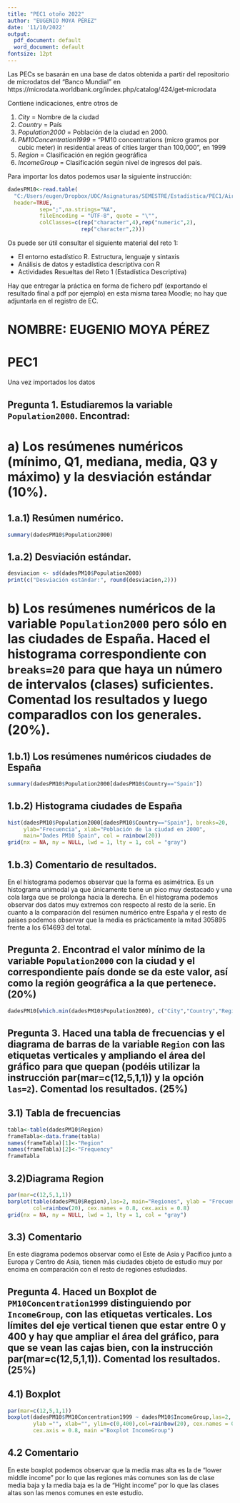 ---
title: "PEC1 otoño 2022"
author: "EUGENIO MOYA PÉREZ"
date: '11/10/2022'
output:
  pdf_document: default
  word_document: default
fontsize: 12pt
---

Las PECs se basarán en una base de datos obtenida a partir del repositorio de microdatos del “Banco Mundial” en
 https://microdata.worldbank.org/index.php/catalog/424/get-microdata 

Contiene indicaciones, entre otros de 

1. *City* = Nombre de la ciudad 
2. *Country* = País 
3. *Population2000* = Población de la ciudad en 2000. 
4. *PM10Concentration1999* = “PM10 concentrations (micro gramos por cubic meter) in  residential areas of cities larger than 100,000”, en 1999 
5. *Region* = Clasificación en región geográfica 
6. *IncomeGroup* = Clasificación según nivel de ingresos del país. 

Para importar los datos podemos usar la siguiente instrucción: 

```{r}
dadesPM10<-read.table(
  "C:/Users/eugen/Dropbox/UOC/Asignaturas/SEMESTRE/Estadística/PEC1/AirPollution2000WB_UOC2.CSV",
  header=TRUE, 
          sep=";",na.strings="NA",
          fileEncoding = "UTF-8", quote = "\"", 
          colClasses=c(rep("character",4),rep("numeric",2),
                       rep("character",2)))
```

Os puede ser útil consultar el siguiente material del reto 1:

- El entorno estadístico R. Estructura, lenguaje y sintaxis 
- Análisis de datos y estadística descriptiva con R
- Actividades Resueltas del Reto 1 (Estadística Descriptiva)

Hay que entregar la práctica en forma de fichero pdf (exportando el resultado final a pdf por ejemplo) en esta misma tarea Moodle; no hay que adjuntarla en el registro de EC. 


# NOMBRE: EUGENIO MOYA PÉREZ

# PEC1

Una vez importados los datos

## Pregunta 1. Estudiaremos la variable `Population2000`. Encontrad:
# a) Los resúmenes numéricos (mínimo, Q1, mediana, media, Q3 y máximo) y la desviación estándar (10%).

##    1.a.1) Resúmen numérico.

```{r}
summary(dadesPM10$Population2000)
```
##    1.a.2) Desviación estándar.

```{r}
desviacion <- sd(dadesPM10$Population2000) 
print(c("Desviación estándar:", round(desviacion,2)))
```

# b) Los resúmenes numéricos de la variable `Population2000` pero sólo en las ciudades de España. Haced el histograma correspondiente con `breaks=20` para que haya un número de intervalos (clases) suficientes. Comentad los resultados y luego comparadlos con los generales. (20%).

\newpage

##    1.b.1) Los resúmenes numéricos ciudades de España

```{r}
summary(dadesPM10$Population2000[dadesPM10$Country=="Spain"])
```
##    1.b.2) Histograma ciudades de España

```{r}
hist(dadesPM10$Population2000[dadesPM10$Country=="Spain"], breaks=20, 
     ylab="Frecuencia", xlab="Población de la ciudad en 2000", 
     main="Dades PM10 Spain", col = rainbow(20))
grid(nx = NA, ny = NULL, lwd = 1, lty = 1, col = "gray")
```
\newpage

##    1.b.3) Comentario de resultados.

En el histograma podemos observar que la forma es asimétrica. Es un histograma unimodal ya que únicamente tiene un pico muy destacado y una cola larga que se prolonga hacia la derecha. En el histograma podemos observar dos datos muy extremos con respecto al resto de la serie.
En cuanto a la comparación del resúmen numérico entre España y el resto de paises podemos observar que la media es prácticamente la mitad 305895 frente a los 614693 del total. 

## Pregunta 2. Encontrad el valor mínimo de la variable `Population2000` con la ciudad y el correspondiente país donde se da este valor, así como la región geográfica a la que pertenece. (20%)


```{r}
dadesPM10[which.min(dadesPM10$Population2000), c("City","Country","Region")]

```


## Pregunta 3. Haced una tabla de frecuencias y el diagrama de barras de la variable `Region` con las etiquetas verticales y ampliando el área del gráfico para que quepan (podéis utilizar la instrucción par(mar=c(12,5,1,1)) y la opción `las=2`). Comentad los resultados. (25%)

##    3.1) Tabla de frecuencias

```{r}
tabla<-table(dadesPM10$Region)
frameTabla<-data.frame(tabla)
names(frameTabla)[1]<-"Region"
names(frameTabla)[2]<-"Frequency"
frameTabla
```
\newpage
##    3.2)Diagrama Region

```{r}
par(mar=c(12,5,1,1))
barplot(table(dadesPM10$Region),las=2, main="Regiones", ylab = "Frecuencias",
        col=rainbow(20), cex.names = 0.8, cex.axis = 0.8)
grid(nx = NA, ny = NULL, lwd = 1, lty = 1, col = "gray")
```

##    3.3) Comentario
En este diagrama podemos observar como el Este de Asia y Pacífico junto a Europa y Centro de Asia, tienen más ciudades objeto de estudio muy por encima en comparación con el resto de regiones estudiadas.

## Pregunta 4. Haced un Boxplot de `PM10Concentration1999` distinguiendo por `IncomeGroup`, con las etiquetas verticales. Los límites del eje vertical tienen que estar entre 0 y 400 y hay que ampliar el área del gráfico, para que se vean las cajas bien, con la instrucción par(mar=c(12,5,1,1)). Comentad los resultados. (25%) 

##    4.1) Boxplot

```{r}
par(mar=c(12,5,1,1))
boxplot(dadesPM10$PM10Concentration1999 ~ dadesPM10$IncomeGroup,las=2, 
        ylab ="", xlab="", ylim=c(0,400),col=rainbow(20), cex.names = 0.8, 
        cex.axis = 0.8, main ="Boxplot IncomeGroup")
```

## 4.2 Comentario

En este boxplot podemos observar que la media mas alta es la de "lower middle income" por lo que las regiones más comunes son las de clase media baja y la media baja es la de "Hight income" por lo que las clases altas son las menos comunes en este estudio.
